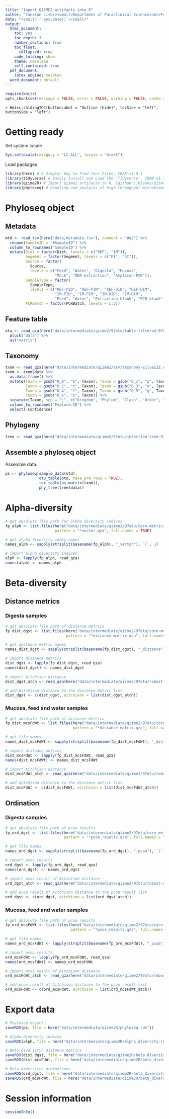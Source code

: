 ```yaml
---
title: "Import QIIME2 artifacts into R"
author: "Yanxian Li<br><small>Department of Paraclinical Sciences<br>Faculty of Veterinary Medicine<br>Norwegian University of Life Sciences</small>"
date: "<small>`r Sys.Date()`</small>"
output:
  html_document:
    toc: yes
    toc_depth: 3
    number_sections: true
    toc_float: 
      collapsed: true
    code_folding: show
    theme: cerulean
    self_contained: true
  pdf_document: 
    latex_engine: xelatex
  word_document: default  
---
```


```r
require(knitr)
opts_chunk$set(message = FALSE, error = FALSE, warning = FALSE, cache = FALSE)
```

`r Hmisc::hidingTOC(buttonLabel = "Outline (hide)", tocSide = "left",  buttonSide = "left")`

# Getting ready

Set system locale

```r
Sys.setlocale(category = "LC_ALL", locale = "Greek")
```

Load packages

```r
library(here) # A Simpler Way to Find Your Files, CRAN v1.0.1
library(tidyverse) # Easily Install and Load the 'Tidyverse', CRAN v1.3.0 
library(qiime2R) # Import qiime2 artifacts to R, [github::jbisanz/qiime2R] v0.99.35  
library(phyloseq) # Handling and analysis of high-throughput microbiome census data, Bioconductor v1.34.0 
```

# Phyloseq object

## Metadata

```r
mtd <- read_tsv(here("data/metadata.tsv"), comment = "#q2") %>%
  rename(SampleID = "#SampleID") %>% 
  column_to_rownames("SampleID") %>% 
  mutate(Diet = factor(Diet, levels = c("REF", "IM")),
         Segment = factor(Segment, levels = c("PI", "DI")),
         Source = factor(
           Source, 
           levels = c("Feed", "Water", "Digesta", "Mucosa", 
                      "Mock", "DNA-extraction", "Amplicon-PCR")),
         SampleType = factor(
           SampleType, 
           levels = c("REF-PID", "REF-PIM", "REF-DID", "REF-DIM", 
                      "IM-PID", "IM-PIM", "IM-DID", "IM-DIM", 
                      "Feed", "Water", "Extraction-blank", "PCR-blank", "Mock")),
         PCRBatch = factor(PCRBatch, levels = 1:3)) 
```

## Feature table

```r
otu <- read_qza(here("data/intermediate/qiime2/97otu/table-filtered-97otu-sepp-inserted.qza")) %>%
  pluck("data") %>% 
  as("matrix")
```

## Taxonomy

```r
txnm <- read_qza(here("data/intermediate/qiime2/asv/taxonomy-silva132.qza"))
txnm <- txnm$data %>% 
  as.data.frame() %>%
  mutate(Taxon = gsub("D_0", "k", Taxon), Taxon = gsub("D_1", "p", Taxon),
         Taxon = gsub("D_2", "c", Taxon), Taxon = gsub("D_3", "o", Taxon),
         Taxon = gsub("D_4", "f", Taxon), Taxon = gsub("D_5", "g", Taxon),
         Taxon = gsub("D_6", "s", Taxon)) %>%
  separate(Taxon, sep = ";", c("Kingdom", "Phylum", "Class", "Order", "Family", "Genus", "Species")) %>% 
  column_to_rownames("Feature.ID") %>%
  select(-Confidence)
```

## Phylogeny

```r
tree <- read_qza(here("data/intermediate/qiime2/97otu/insertion-tree-97otu.qza"))
```

## Assemble a phyloseq object

Assemble data.

```r
ps <- phyloseq(sample_data(mtd), 
               otu_table(otu, taxa_are_rows = TRUE),
               tax_table(as.matrix(txnm)),
               phy_tree(tree$data))
```

# Alpha-diversity

```r
# get absolute file path for alpha diversity indices
fp_alph <- list.files(here("data/intermediate/qiime2/97otu/core-metrics-results/"), 
                      pattern = "*vector.qza", full.names = TRUE)

# get alpha diversity index names
names_alph <- sapply(strsplit(basename(fp_alph), "_vector"), `[`, 1)

# import alpha diversity indices
alph <- lapply(fp_alph, read_qza)
names(alph) <- names_alph
```

# Beta-diversity

## Distance metrics

### Digesta samples

```r
# get absolute file path of distance metrics
fp_dist_dgst <- list.files(here("data/intermediate/qiime2/97otu/core-metrics-results-digesta/"), 
                           pattern = "*distance_matrix.qza", full.names = TRUE)

# get distance metric names
names_dist_dgst <- sapply(strsplit(basename(fp_dist_dgst), "_distance"), `[`, 1)

# import distance metrics
dist_dgst <- lapply(fp_dist_dgst, read_qza)
names(dist_dgst) <- names_dist_dgst

# import Aitchison distance
dist_dgst_atch <- read_qza(here("data/intermediate/qiime2/97otu/robust-Aitchison-pca-digesta/distance_matrix.qza"))

# add Aitchison distance to the distance metric list
dist_dgst <- c(dist_dgst, aitchison = list(dist_dgst_atch))
```

### Mucosa, feed and water samples

```r
# get absolute file path of distance metrics
fp_dist_mcsFdWt <- list.files(here("data/intermediate/qiime2/97otu/core-metrics-results-mucosa-feed-water/"), 
                              pattern = "*distance_matrix.qza", full.names = TRUE)

# get file names
names_dist_mcsFdWt <- sapply(strsplit(basename(fp_dist_mcsFdWt), "_distance"), `[`, 1)

# import distance metrics
dist_mcsFdWt <- lapply(fp_dist_mcsFdWt, read_qza)
names(dist_mcsFdWt) <- names_dist_mcsFdWt

# import Aitchison distance
dist_mcsFdWt_atch <- read_qza(here("data/intermediate/qiime2/97otu/robust-Aitchison-pca-mucosa-feed-water/distance_matrix.qza"))

# add Aitchison distance to the distance metric list
dist_mcsFdWt <- c(dist_mcsFdWt, aitchison = list(dist_mcsFdWt_atch))
```

## Ordination

### Digesta samples

```r
# get absolute file path of pcoa results
fp_ord_dgst <- list.files(here("data/intermediate/qiime2/97otu/core-metrics-results-digesta/"), 
                          pattern = "*pcoa_results.qza", full.names = TRUE)

# get file names
names_ord_dgst <- sapply(strsplit(basename(fp_ord_dgst), "_pcoa"), `[`, 1)

# import pcoa results
ord_dgst <- lapply(fp_ord_dgst, read_qza)
names(ord_dgst) <- names_ord_dgst

# import pcoa result of Aitchison distance
ord_dgst_atch <- read_qza(here("data/intermediate/qiime2/97otu/robust-Aitchison-pca-digesta/biplot.qza"))

# add pcoa result of Aitchison distance to the pcoa result list
ord_dgst <- c(ord_dgst, aitchison = list(ord_dgst_atch))
```

### Mucosa, feed and water samples

```r
# get absolute file path of pcoa results
fp_ord_mcsFdWt <- list.files(here("data/intermediate/qiime2/97otu/core-metrics-results-mucosa-feed-water/"), 
                             pattern = "*pcoa_results.qza", full.names = TRUE)

# get file names
names_ord_mcsFdWt <- sapply(strsplit(basename(fp_ord_mcsFdWt), "_pcoa"), `[`, 1)

# import pcoa results
ord_mcsFdWt <- lapply(fp_ord_mcsFdWt, read_qza)
names(ord_mcsFdWt) <- names_ord_mcsFdWt

# import pcoa result of Aitchison distance
ord_mcsFdWt_atch <- read_qza(here("data/intermediate/qiime2/97otu/robust-Aitchison-pca-mucosa-feed-water/biplot.qza"))

# add pcoa result of Aitchison distance to the pcoa result list
ord_mcsFdWt <- c(ord_mcsFdWt, aitchison = list(ord_mcsFdWt_atch))
```

# Export data

```r
# Phyloseq object
saveRDS(ps, file = here("data/intermediate/qiime2R/phyloseq.rds"))

# Alpha-diversity indices
saveRDS(alph, file = here("data/intermediate/qiime2R/alpha_diversity.rds"))

# Beta-diversity: distance metrics
saveRDS(dist_dgst, file = here("data/intermediate/qiime2R/beta_diversity_distance_digesta.rds"))
saveRDS(dist_mcsFdWt, file = here("data/intermediate/qiime2R/beta_diversity_distance_mucosa_feed_water.rds"))

# Beta-diversity: ordinations
saveRDS(ord_dgst, file = here("data/intermediate/qiime2R/beta_diversity_ordination_digesta.rds"))
saveRDS(ord_mcsFdWt, file = here("data/intermediate/qiime2R/beta_diversity_ordination_mucosa_feed_water.rds"))
```

# Session information

```r
sessionInfo()
```
